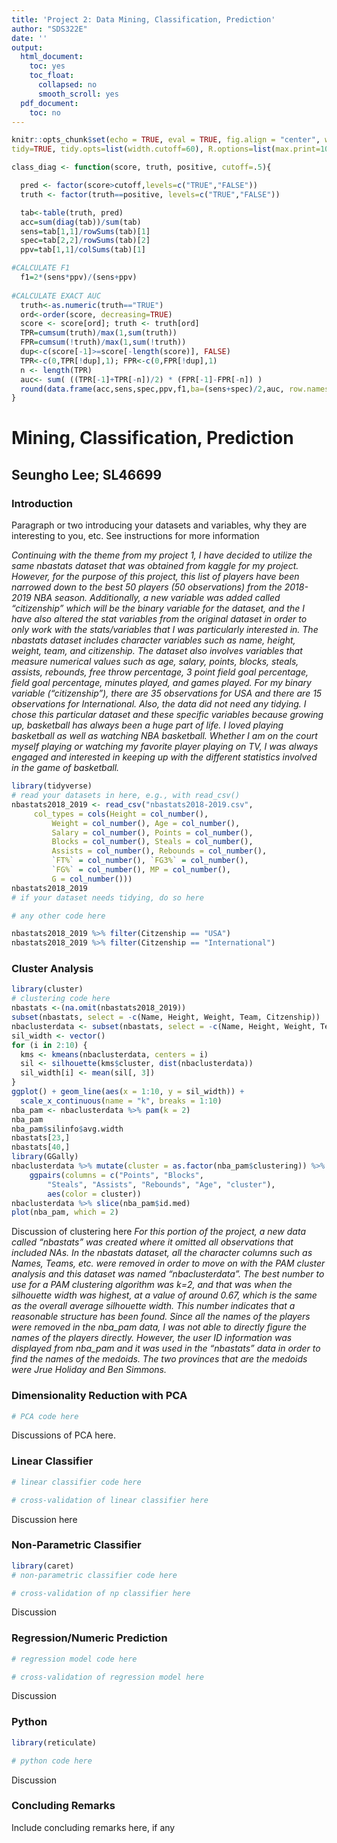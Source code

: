 ```yaml
---
title: 'Project 2: Data Mining, Classification, Prediction'
author: "SDS322E"
date: ''
output:
  html_document:
    toc: yes
    toc_float:
      collapsed: no
      smooth_scroll: yes
  pdf_document:
    toc: no
---
```


```r
knitr::opts_chunk$set(echo = TRUE, eval = TRUE, fig.align = "center", warning = F, message = F,
tidy=TRUE, tidy.opts=list(width.cutoff=60), R.options=list(max.print=100))

class_diag <- function(score, truth, positive, cutoff=.5){

  pred <- factor(score>cutoff,levels=c("TRUE","FALSE"))
  truth <- factor(truth==positive, levels=c("TRUE","FALSE"))

  tab<-table(truth, pred)
  acc=sum(diag(tab))/sum(tab)
  sens=tab[1,1]/rowSums(tab)[1]
  spec=tab[2,2]/rowSums(tab)[2]
  ppv=tab[1,1]/colSums(tab)[1]

#CALCULATE F1
  f1=2*(sens*ppv)/(sens+ppv)
  
#CALCULATE EXACT AUC
  truth<-as.numeric(truth=="TRUE")
  ord<-order(score, decreasing=TRUE)
  score <- score[ord]; truth <- truth[ord]
  TPR=cumsum(truth)/max(1,sum(truth))
  FPR=cumsum(!truth)/max(1,sum(!truth))
  dup<-c(score[-1]>=score[-length(score)], FALSE)
  TPR<-c(0,TPR[!dup],1); FPR<-c(0,FPR[!dup],1)
  n <- length(TPR)
  auc<- sum( ((TPR[-1]+TPR[-n])/2) * (FPR[-1]-FPR[-n]) )
  round(data.frame(acc,sens,spec,ppv,f1,ba=(sens+spec)/2,auc, row.names = "Metrics"),4)
}
```

# Mining, Classification, Prediction

## Seungho Lee; SL46699

### Introduction 

Paragraph or two introducing your datasets and variables, why they are interesting to you, etc. See instructions for more information

*Continuing with the theme from my project 1, I have decided to utilize the same nbastats dataset that was obtained from kaggle for my project. However, for the purpose of this project, this list of players have been narrowed down to the best 50 players (50 observations) from the 2018-2019 NBA season. Additionally, a new variable was added called "citizenship" which will be the binary variable for the dataset, and the I have also altered the stat variables from the original dataset in order to only work with the stats/variables that I was particularly interested in. The nbastats dataset includes character variables such as name, height, weight, team, and citizenship. The dataset also involves variables that measure numerical values such as age, salary, points, blocks, steals, assists, rebounds, free throw percentage, 3 point field goal percentage, field goal percentage, minutes played, and games played. For my binary variable ("citizenship"), there are 35 observations for USA and there are 15 observations for International. Also, the data did not need any tidying. I chose this particular dataset and these specific variables because growing up, basketball has always been a huge part of life. I loved playing basketball as well as watching NBA basketball. Whether I am on the court myself playing or watching my favorite player playing on TV, I was always engaged and interested in keeping up with the different statistics involved in the game of basketball.*
```R
library(tidyverse)
# read your datasets in here, e.g., with read_csv()
nbastats2018_2019 <- read_csv("nbastats2018-2019.csv", 
     col_types = cols(Height = col_number(), 
         Weight = col_number(), Age = col_number(), 
         Salary = col_number(), Points = col_number(), 
         Blocks = col_number(), Steals = col_number(), 
         Assists = col_number(), Rebounds = col_number(), 
         `FT%` = col_number(), `FG3%` = col_number(), 
         `FG%` = col_number(), MP = col_number(), 
         G = col_number()))
nbastats2018_2019
# if your dataset needs tidying, do so here

# any other code here

nbastats2018_2019 %>% filter(Citzenship == "USA")
nbastats2018_2019 %>% filter(Citzenship == "International")
```

### Cluster Analysis

```R
library(cluster)
# clustering code here
nbastats <-(na.omit(nbastats2018_2019))
subset(nbastats, select = -c(Name, Height, Weight, Team, Citzenship))
nbaclusterdata <- subset(nbastats, select = -c(Name, Height, Weight, Team, Citzenship))
sil_width <- vector()
for (i in 2:10) {
  kms <- kmeans(nbaclusterdata, centers = i)
  sil <- silhouette(kms$cluster, dist(nbaclusterdata))
  sil_width[i] <- mean(sil[, 3])
}
ggplot() + geom_line(aes(x = 1:10, y = sil_width)) + 
  scale_x_continuous(name = "k", breaks = 1:10)
nba_pam <- nbaclusterdata %>% pam(k = 2)
nba_pam
nba_pam$silinfo$avg.width
nbastats[23,]
nbastats[40,]
library(GGally)
nbaclusterdata %>% mutate(cluster = as.factor(nba_pam$clustering)) %>% 
    ggpairs(columns = c("Points", "Blocks", 
        "Steals", "Assists", "Rebounds", "Age", "cluster"), 
        aes(color = cluster))
nbaclusterdata %>% slice(nba_pam$id.med)
plot(nba_pam, which = 2)
```

Discussion of clustering here
*For this portion of the project, a new data called "nbastats" was created where it omitted all observations that included NAs. In the nbastats dataset, all the character columns such as Names, Teams, etc. were removed in order to move on with the PAM cluster analysis and this dataset was named "nbaclusterdata". The best number to use for a PAM clustering algorithm was k=2, and that was when the silhouette width was highest, at a value of around 0.67, which is the same as the overall average silhouette width. This number indicates that a reasonable structure has been found. Since all the names of the players were removed in the nba_pam data, I was not able to directly figure the names of the players directly. However, the user ID information was displayed from nba_pam and it was used in the "nbastats" data in order to find the names of the medoids. The two provinces that are the medoids were Jrue Holiday and Ben Simmons.*   
    
### Dimensionality Reduction with PCA

```R
# PCA code here
```

Discussions of PCA here. 

###  Linear Classifier

```R
# linear classifier code here
```

```R
# cross-validation of linear classifier here
```

Discussion here

### Non-Parametric Classifier

```R
library(caret)
# non-parametric classifier code here
```

```R
# cross-validation of np classifier here
```

Discussion


### Regression/Numeric Prediction

```R
# regression model code here
```

```R
# cross-validation of regression model here
```

Discussion

### Python 

```R
library(reticulate)
```

```python
# python code here
```

Discussion

### Concluding Remarks

Include concluding remarks here, if any




